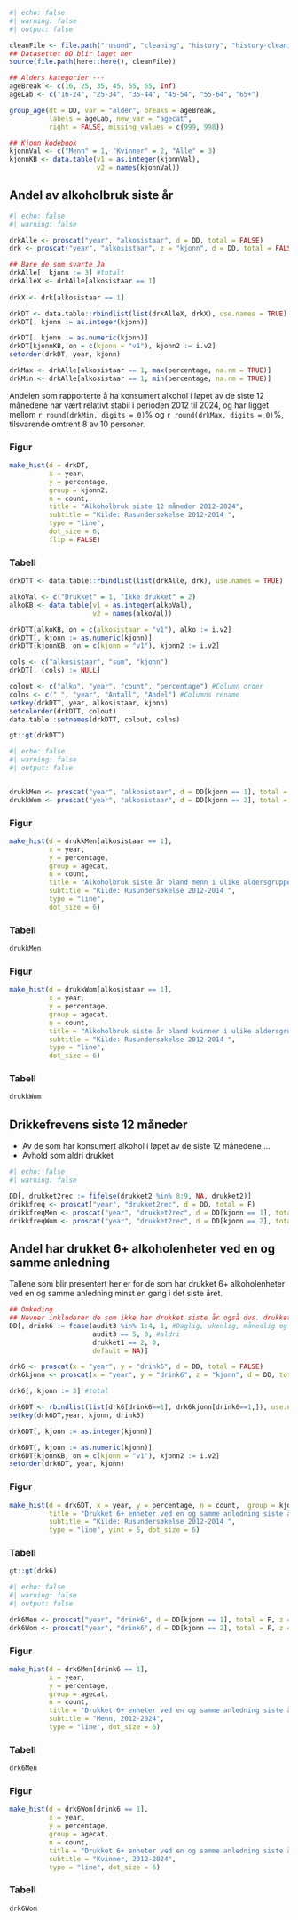 
```r
#| echo: false
#| warning: false
#| output: false

cleanFile <- file.path("rusund", "cleaning", "history", "history-cleaning.R")
## Datasettet DD blir laget her
source(file.path(here::here(), cleanFile))

## Alders kategorier ---
ageBreak <- c(16, 25, 35, 45, 55, 65, Inf)
ageLab <- c("16-24", "25-34", "35-44", "45-54", "55-64", "65+")

group_age(dt = DD, var = "alder", breaks = ageBreak,
          labels = ageLab, new_var = "agecat",
          right = FALSE, missing_values = c(999, 998))

## Kjonn kodebook
kjonnVal <- c("Menn" = 1, "Kvinner" = 2, "Alle" = 3)
kjonnKB <- data.table(v1 = as.integer(kjonnVal),
                      v2 = names(kjonnVal))

```

## Andel av alkoholbruk siste år 

```r
#| echo: false
#| warning: false

drkAlle <- proscat("year", "alkosistaar", d = DD, total = FALSE)
drk <- proscat("year", "alkosistaar", z = "kjonn", d = DD, total = FALSE)

## Bare de som svarte Ja
drkAlle[, kjonn := 3] #totalt
drkAlleX <- drkAlle[alkosistaar == 1]
                      
drkX <- drk[alkosistaar == 1]

drkDT <- data.table::rbindlist(list(drkAlleX, drkX), use.names = TRUE)
drkDT[, kjonn := as.integer(kjonn)]

drkDT[, kjonn := as.numeric(kjonn)]
drkDT[kjonnKB, on = c(kjonn = "v1"), kjonn2 := i.v2]
setorder(drkDT, year, kjonn)

drkMax <- drkAlle[alkosistaar == 1, max(percentage, na.rm = TRUE)]
drkMin <- drkAlle[alkosistaar == 1, min(percentage, na.rm = TRUE)]
```

Andelen som rapporterte å ha konsumert alkohol i løpet av de siste 12 månedene
har vært relativt stabil i perioden 2012 til 2024, og har ligget mellom `r round(drkMin, digits = 0)`%
og `r round(drkMax, digits = 0)`%, tilsvarende omtrent 8 av 10 personer.

::: {.panel-tabset}
### Figur
```r

make_hist(d = drkDT,
          x = year,
          y = percentage,
          group = kjonn2,
          n = count,
          title = "Alkoholbruk siste 12 måneder 2012-2024",
          subtitle = "Kilde: Rusundersøkelse 2012-2014 ",
          type = "line",
          dot_size = 6,
          flip = FALSE)
```

### Tabell

```r

drkDTT <- data.table::rbindlist(list(drkAlle, drk), use.names = TRUE)

alkoVal <- c("Drukket" = 1, "Ikke drukket" = 2)
alkoKB <- data.table(v1 = as.integer(alkoVal),
                     v2 = names(alkoVal))

drkDTT[alkoKB, on = c(alkosistaar = "v1"), alko := i.v2]
drkDTT[, kjonn := as.numeric(kjonn)]
drkDTT[kjonnKB, on = c(kjonn = "v1"), kjonn2 := i.v2]

cols <- c("alkosistaar", "sum", "kjonn")
drkDT[, (cols) := NULL]

colout <- c("alko", "year", "count", "percentage") #Column order
colns <- c(" ", "year", "Antall", "Andel") #Columns rename
setkey(drkDTT, year, alkosistaar, kjonn)
setcolorder(drkDTT, colout)
data.table::setnames(drkDTT, colout, colns)

gt::gt(drkDTT)
```
:::


<!-- Alkoholbruk siste år bland menn i ulike aldersgrupper, 2012-2024 -->

```r
#| echo: false
#| warning: false
#| output: false


drukkMen <- proscat("year", "alkosistaar", d = DD[kjonn == 1], total = F, z = "agecat")
drukkWom <- proscat("year", "alkosistaar", d = DD[kjonn == 2], total = F, z = "agecat")
```

::: {.panel-tabset}

### Figur
```r
make_hist(d = drukkMen[alkosistaar == 1],
          x = year,
          y = percentage,
          group = agecat,
          n = count,
          title = "Alkoholbruk siste år bland menn i ulike aldersgrupper, 2012- 2024",
          subtitle = "Kilde: Rusundersøkelse 2012-2014 ",
          type = "line",
          dot_size = 6)
```
### Tabell

```r
drukkMen
```

:::

<!-- For kvinner -->

::: {.panel-tabset}

### Figur
```r
make_hist(d = drukkWom[alkosistaar == 1],
          x = year,
          y = percentage,
          group = agecat,
          n = count,
          title = "Alkoholbruk siste år bland kvinner i ulike aldersgrupper, 2012- 2024",
          subtitle = "Kilde: Rusundersøkelse 2012-2014 ",
          type = "line",
          dot_size = 6)
```
### Tabell

```r
drukkWom
```
:::


## Drikkefrevens siste 12 måneder

- Av de som har konsumert alkohol i løpet av de siste 12 månedene ...
- Avhold som aldri drukket

```r
#| echo: false
#| warning: false

DD[, drukket2rec := fifelse(drukket2 %in% 8:9, NA, drukket2)]
drikkfreq <- proscat("year", "drukket2rec", d = DD, total = F)
drikkfreqMen <- proscat("year", "drukket2rec", d = DD[kjonn == 1], total = F)
drikkfreqWom <- proscat("year", "drukket2rec", d = DD[kjonn == 2], total = F)

```
## Andel har drukket 6+ alkoholenheter ved en og samme anledning

Tallene som blir presentert her er for de som har drukket 6+ alkoholenheter
ved en og samme anledning minst en gang i det siste året.

```r
## Omkoding
## Nevner inkluderer de som ikke har drukket siste år også dvs. drukket1=2(Nei)
DD[, drink6 := fcase(audit3 %in% 1:4, 1, #Daglig, ukenlig, månedlig og sjeldenere
                     audit3 == 5, 0, #aldri
                     drukket1 == 2, 0,
                     default = NA)]

drk6 <- proscat(x = "year", y = "drink6", d = DD, total = FALSE)
drk6kjonn <- proscat(x = "year", y = "drink6", z = "kjonn", d = DD, total = FALSE)

drk6[, kjonn := 3] #total

drk6DT <- rbindlist(list(drk6[drink6==1], drk6kjonn[drink6==1,]), use.names = TRUE)
setkey(drk6DT,year, kjonn, drink6)

drk6DT[, kjonn := as.integer(kjonn)]

drk6DT[, kjonn := as.numeric(kjonn)]
drk6DT[kjonnKB, on = c(kjonn = "v1"), kjonn2 := i.v2]
setorder(drk6DT, year, kjonn)
```

::: {.panel-tabset}
### Figur

```r

make_hist(d = drk6DT, x = year, y = percentage, n = count,  group = kjonn2,
          title = "Drukket 6+ enheter ved en og samme anledning siste år",
          subtitle = "Kilde: Rusundersøkelse 2012-2014 ",
          type = "line", yint = 5, dot_size = 6)
```

### Tabell

```r
gt::gt(drk6)
```

:::

<!-- Drukket 6+ alder og kjønn -->

```r
#| echo: false
#| warning: false
#| output: false

drk6Men <- proscat("year", "drink6", d = DD[kjonn == 1], total = F, z = "agecat")
drk6Wom <- proscat("year", "drink6", d = DD[kjonn == 2], total = F, z = "agecat")
```

::: {.panel-tabset}

### Figur
```r
make_hist(d = drk6Men[drink6 == 1],
          x = year,
          y = percentage,
          group = agecat,
          n = count,
          title = "Drukket 6+ enheter ved en og samme anledning siste år",
          subtitle = "Menn, 2012-2024",
          type = "line", dot_size = 6)
```
### Tabell

```r
drk6Men
```

:::

<!-- For kvinner -->

::: {.panel-tabset}

### Figur
```r
make_hist(d = drk6Wom[drink6 == 1],
          x = year,
          y = percentage,
          group = agecat,
          n = count,
          title = "Drukket 6+ enheter ved en og samme anledning siste år",
          subtitle = "Kvinner, 2012-2024",
          type = "line", dot_size = 6)
```
### Tabell

```r
drk6Wom
```
:::

